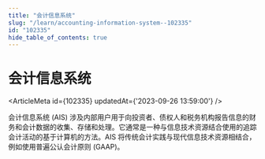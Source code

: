 ```yaml
---
title: "会计信息系统"
slug: "/learn/accounting-information-system--102335"
id: "102335"
hide_table_of_contents: true
---
```



# 会计信息系统

<ArticleMeta id={102335} updatedAt={'2023-09-26 13:59:00'} />
<div className='border-solid border-b border-t-0 my-4 border-[var(--ifm-color-gray-300)]' />

会计信息系统 (AIS) 涉及内部用户用于向投资者、债权人和税务机构报告信息的财务和会计数据的收集、存储和处理。它通常是一种与信息技术资源结合使用的追踪会计活动的基于计算机的方法。AIS 将传统会计实践与现代信息技术资源相结合，例如使用普遍公认会计原则 (GAAP)。
